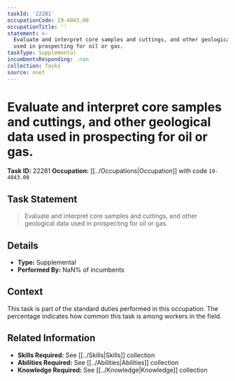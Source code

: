 ```yaml
---
taskId: '22281'
occupationCode: 19-4043.00
occupationTitle: ''
statement: >-
  Evaluate and interpret core samples and cuttings, and other geological data
  used in prospecting for oil or gas.
taskType: Supplemental
incumbentsResponding: .nan
collection: Tasks
source: onet
---
```

# Evaluate and interpret core samples and cuttings, and other geological data used in prospecting for oil or gas.

**Task ID:** 22281
**Occupation:** [[../Occupations|Occupation]] with code `19-4043.00`

## Task Statement

> Evaluate and interpret core samples and cuttings, and other geological data used in prospecting for oil or gas.

## Details

- **Type:** Supplemental
- **Performed By:** NaN% of incumbents

## Context

This task is part of the standard duties performed in this occupation. The percentage indicates how common this task is among workers in the field.

## Related Information

- **Skills Required:** See [[../Skills|Skills]] collection
- **Abilities Required:** See [[../Abilities|Abilities]] collection
- **Knowledge Required:** See [[../Knowledge|Knowledge]] collection
